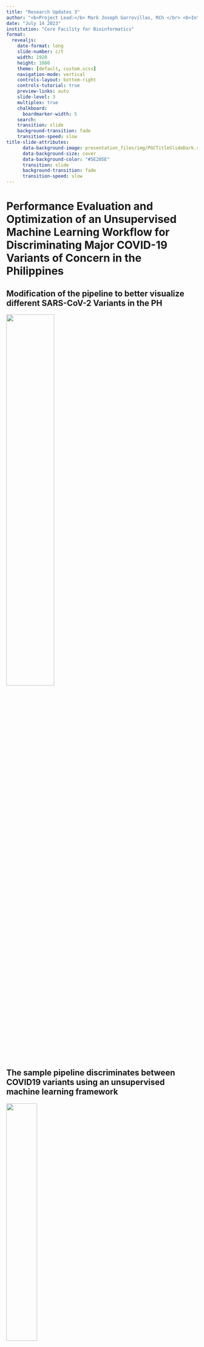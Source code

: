 ```yaml
---
title: "Research Updates 3"
author: "<b>Project Lead:</b> Mark Joseph Garrovillas, RCh </br> <b>Interns:</b> Brylle Joshua Logroño, John Matthew Felices, Yenzy Urson Hebron"
date: "July 14 2023"
institution: "Core Facility for Bioinformatics"
format: 
  revealjs:
    date-format: long
    slide-number: c/t
    width: 1920
    height: 1080
    theme: [default, custom.scss]
    navigation-mode: vertical
    controls-layout: bottom-right
    controls-tutorial: true
    preview-links: auto
    slide-level: 3
    multiplex: true
    chalkboard: 
      boardmarker-width: 5
    search:
    transition: slide
    background-transition: fade
    transition-speed: slow
title-slide-attributes:
      data-background-image: presentation_files/img/PGCTitleSlideDark.svg
      data-background-size: cover
      data-background-color: "#5E205E"
      transition: slide
      background-transition: fade
      transition-speed: slow
---
```


# Performance Evaluation and Optimization of an Unsupervised Machine Learning Workflow for Discriminating Major COVID-19 Variants of Concern in the Philippines{background-color="#5E205E" data-background="presentation_files/img/PGCTitleSlideDark.svg" transition="fade-in slide-out" transition-speed="slow"}

## Modification of the pipeline to better visualize different SARS-CoV-2 Variants in the PH {data-background="presentation_files/img/PGCSlideLight.svg" transition="fade-in slide-out" transition-speed="slow"}
![](presentation_files/img/variants.jpg){.fragment fig-align="center" height=50% width=50%}

## The sample pipeline discriminates between COVID19 variants using an unsupervised machine learning framework {data-background="presentation_files/img/PGCSlideLight.svg" transition="fade-in slide-out" transition-speed="slow"}
![](presentation_files/img/journal.pone.0285719.png){.fragment fig-align="center" height=40% width=40%}

## Which linear algebra library implementation (BLAS,LAPACK,OpenCL,IntelMLK) gives the most optimal runtime for the workflow? {data-background="presentation_files/img/PGCSlideLight.svg" transition="fade-in slide-out" transition-speed="slow"}
![](presentation_files/img/linear-algebra.jpg){.fragment fig-align="center" height=60% width=60%}

## Does processor vulnerability mitigations (Spectre and Meltdown) significantly affect the runtime of the workflow? {data-background="presentation_files/img/PGCSlideLight.svg" transition="fade-in slide-out" transition-speed="slow"}
![](presentation_files/img/spectre_meltdown.png){.fragment fig-align="center" height=60% width=60%}
# Progress Report - Overview {background-color="#447099" data-background="presentation_files/img/PGCTitleSlideDark.svg" transition="slide-in"}

## The team's trello board gives an overview of the team's progress {data-background="presentation_files/img/PGCSlideLight.svg" transition="fade-in slide-out" transition-speed="slow"}

![](presentation_files/img/trello.png){.fragment fig-align="center" height=70% width=70%}

## The burndown chart shows if the team is on track to finish the project on time {data-background="presentation_files/img/PGCSlideLight.svg" transition="fade-in slide-out" transition-speed="slow"}
<iframe src="https://docs.google.com/spreadsheets/d/1e_8Idq3GNALJlM27_xZwYv2O2Rsih5MytwXbmZ9c7TI/edit#gid=0" width=1800px height=900px></iframe>

## The burndown chart shows if the team is on track to finish the project on time {data-background="presentation_files/img/PGCSlideLight.svg" transition="fade-in slide-out" transition-speed="slow"}
<iframe src="https://docs.google.com/spreadsheets/d/1e_8Idq3GNALJlM27_xZwYv2O2Rsih5MytwXbmZ9c7TI/edit#gid=196745742" width=1800px height=900px></iframe>

# Progress Report - Workflow Optimization {background-color="#447099" data-background="presentation_files/img/PGCTitleSlideDark.svg" transition="slide-in"}

## Graph tooltips were improved to include relevant metadata {data-="presentation_files/img/PGCSlideLight.svg" transition="fade-in slide-out" transition-speed="slow"}
<iframe src="presentation_files/img/umap-7.html" width=1800px height=900px></iframe>

## 3D Plots were generated from PCA, tSNE, and UMAP analysis {data-="presentation_files/img/PGCSlideLight.svg" transition="fade-in slide-out" transition-speed="slow"}
<iframe src="presentation_files/img/3d-umap-7.html" width=1800px height=900px></iframe>

## Scree Plots, Loading Plots, and Vargraphs from PCA Analysis were generated {data-="presentation_files/img/PGCSlideLight.svg" transition="fade-in slide-out" transition-speed="slow"}
<iframe src="presentation_files/img/3d-umap-7.html" width=1800px height=900px></iframe>

## Scree Plots, Loading Plots, and Vargraphs from PCA Analysis were generated {data-="presentation_files/img/PGCSlideLight.svg" transition="fade-in slide-out" transition-speed="slow"}
<iframe src="presentation_files/img/screeplot-3.html" width=1800px height=900px></iframe>

## Scree Plots, Loading Plots, and Vargraphs from PCA Analysis were generated {data-="presentation_files/img/PGCSlideLight.svg" transition="fade-in slide-out" transition-speed="slow"}
<iframe src="presentation_files/img/loadings-1-3.html" width=1800px height=900px></iframe>

## Scree Plots, Loading Plots, and Vargraphs from PCA Analysis were generated {data-="presentation_files/img/PGCSlideLight.svg" transition="fade-in slide-out" transition-speed="slow"}
<iframe src="presentation_files/img/vargraph-3.html" width=1800px height=900px></iframe>

## A pipeline file was created to compile all the functions into one R file {data-="presentation_files/img/PGCSlideLight.svg" transition="fade-in slide-out" transition-speed="slow"}

```r
#| echo: true

# File: pipeline.R
# Contains the complete bioinformatics pipeline
# for convenient runs and benchmarks.
# This will source functions from code/R/

# INSTALL AND LOAD PACKAGES ################################
options(repos = "https://cloud.r-project.org/")

# Installs pacman ("package manager") if needed
if (!require("pacman"))
  install.packages("pacman")
library(pacman)

### ATTN: IN LINUX SYSTEMS, CONSULT README FOR ADDITIONAL PREREQUISITES
### BEFORE RUNNING ANY SCRIPT. ISSUE: tidyverse installation.
### This is a non-issue if code is ran within cpu.Dockerfile.
### This cannot be scripted because this requires sudo priveleges.

# Install xml2 in advance to prep for tidyverse installation in Linux.
# Note that in Windows RStudio, this is installed by default.
# If you're getting xml2 errors on Windows, you broke something lol.
if (pacman::p_detectOS() == "Linux" && !pacman::p_exists(xml2, local = TRUE)) {
  install.packages("xml2", dependencies = TRUE, INSTALL_opts = c("--no-lock"))
  pacman::p_load(xml2)
}

# Use pacman to load add-on packages as desired.
# TODO: Remove redundancies in dependencies. E.g., dplyr and ggplot2
# are already dependencies of tidyverse.
pacman::p_load(dplyr, GGally, ggplot2, ggthemes, ggvis,
               httr, lubridate, plotly, psych,
               rio, markdown, rmarkdown, shiny,
               stringr, tidyr, tidyverse,
               ape, kmer, readr, validate, gsubfn, seqinr,
               umap, htmlwidgets, factoextra, scales, ggbiplot,
               Rtsne, tsne, RColorBrewer, ggfortify, devtools,
               ggdendro, dendextend, cluster, colorspace,
               microbenchmark)
install_github("vqv/ggbiplot", upgrade = FALSE, quiet = TRUE)

# validate used for %vin% operator 
# gsubfn used to destructure more than one return value
# devtools supports install_github for installing ggbiplot
# Note: Divisive k-means clustering available via kmer::cluster

# LOAD SOURCES #############################################
source("code/R/helper.R")
source("code/R/preprocess.R")
source("code/R/kmer-analysis.R")
source("code/R/dim-reduce.R")
source("code/R/clustering-variant.R")
source("code/R/clustering-region.R")

# SET PARAMETERS ###########################################
# pipeline.R general parameters
seed <- 1234
stamp <- get_time()
kmer_list <- c(3, 5, 7)

# preprocess.R::preprocess() parameters
data_path_gisaid <- "data/GISAID"
extract_path <- "data/GISAID/datasets"
strat_size <- 100
country_exposure <- "Philippines"
write_fastacsv <- FALSE

# kmer-analysis.R::get_kmers() parameters

# dim-reduce.R::dim_reduce() parameters
data_path_kmers <- "data/kmers"
results_path_dimreduce <- "results/dim-reduce/R"
tsne_perplexity <- 40
tsne_max_iter <- 1000
tsne_initial_dims <- 50
umap_n_neighbors <- 15
umap_metric <- "euclidean"
umap_min_dist <- 0.1

# AGNES Clustering Parameters :: dendogram_create_x()
results_path_agnes <- "results/dendrogram"

# RUN PIPELINE #############################################

# Step 1: preprocess()
list[fasta_all, metadata_all] <- preprocess(data_path, extract_path, seed,
                                            strat_size, country_exposure,
                                            write_fastacsv, stamp)
# Step 2: get_kmers()
for (k in kmer_list) {
  get_kmers(fasta_all, metadata_all, k, stamp)
}

# Step 3: dim_reduce()
for (k in kmer_list) {
  dim_reduce(k, data_path_kmers, results_path_dimreduce,
             tsne_seed = seed, tsne_perplexity,
             tsne_max_iter, tsne_initial_dims,
             umap_seed = seed, umap_n_neighbors,
             umap_metric, umap_min_dist)
}

#Step 4: AGNES Clustering by Variant
for (k in kmer_list) {
  dendrogram_create_variant(k, data_path_kmers, results_path_agnes)
}

#Step 5: AGNES Clustering by Region
for (k in kmer_list){
  dendrogram_create_region(k, data_path_kmers, results_path_agnes)
}

print("All operations completed successfully!")
```

# Progress Report - Benchmarking{background-color="#447099" data-background="presentation_files/img/PGCTitleSlideDark.svg" transition="slide-in"}

## USB-Bootable Ubuntu OS was created to standardize the OS during benchmarking {data-="presentation_files/img/PGCSlideLight.svg" transition="fade-in slide-out" transition-speed="slow"}
![](presentation_files/img/ubuntu.png){.fragment fig-align="center" height=60% width=60%}

## A docker container was created to standardize the environment for benchmarking {data-="presentation_files/img/PGCSlideLight.svg" transition="fade-in slide-out" transition-speed="slow"}
![](presentation_files/img/docker-container.png){.fragment fig-align="center" height=60% width=60%}


# Next Steps {background-color="#447099" data-background="presentation_files/img/PGCTitleSlideDark.svg" transition="slide-in"}

## Future Plans {data-background="presentation_files/img/PGCSlideLight.svg" transition="fade-in slide-out" transition-speed="slow"}    

- Goals for Next Week
  - Improve plot by adding ability to change point shapes according to another variable
  - Improve plot by adding filtering for certain variants
  - Benchmark Workflow with Spectre and Meltdown Patches Enabled vs. Disabled in Intel Core/AMD Ryzen processors and Windows/Linux OS 
  - Benchmark Computations using OpenBLAS/ATLAS/AMD BLISS/ Intel MKL
  - Document and Analyze Benchmarking Results
  - Scale up Data and Run in HPC

# References {background-color="#447099" data-background="presentation_files/img/PGCTitleSlideDark.svg" transition="slide-in"}

## References {data-background="presentation_files/img/PGCSlideLight.svg" transition="fade-in slide-out" transition-speed="slow"}

- Research Article:

  - <https://journals.plos.org/plosone/article?id=10.1371/journal.pone.0285719>

- Image Sources:
  - <https://i.ytimg.com/vi/0WDhKCPtbng/maxresdefault.jpg>
  - <https://web.archive.org/web/20180620212658/https://danielmiessler.com/images/Screen-Shot-2018-01-05-at-08.29.00.png>
  - <https://www.docker.com/wp-content/uploads/2022/03/vertical-logo-monochromatic.png>
  - <https://upload.wikimedia.org/wikipedia/commons/thumb/e/e0/Git-logo.svg/1280px-Git-logo.svg.png>
